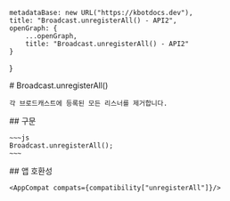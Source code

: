 
    metadataBase: new URL("https://kbotdocs.dev"),
    title: "Broadcast.unregisterAll() - API2",
    openGraph: {
        ...openGraph,
        title: "Broadcast.unregisterAll() - API2"
    }
}

<Section>
    # Broadcast.unregisterAll()

    각 브로드캐스트에 등록된 모든 리스너를 제거합니다.
</Section>
<Section>
    ## 구문

    ~~~js
    Broadcast.unregisterAll();
    ~~~
</Section>
<Section>
    ## 앱 호환성

    <AppCompat compats={compatibility["unregisterAll"]}/>
</Section>